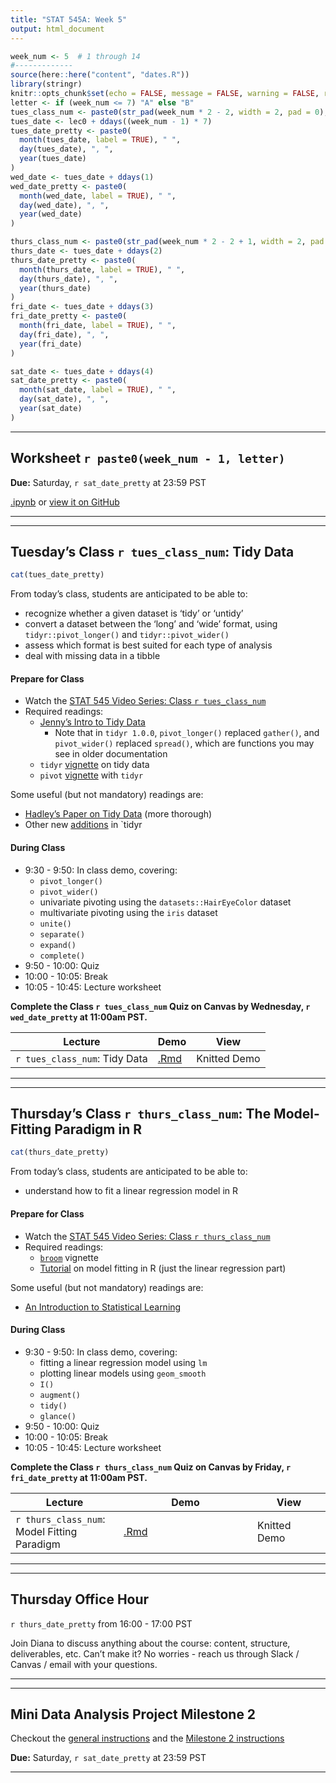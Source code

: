 ```yaml
---
title: "STAT 545A: Week 5"
output: html_document
---
```


```r
week_num <- 5  # 1 through 14
#-------------
source(here::here("content", "dates.R"))
library(stringr)
knitr::opts_chunk$set(echo = FALSE, message = FALSE, warning = FALSE, results = "asis")
letter <- if (week_num <= 7) "A" else "B"
tues_class_num <- paste0(str_pad(week_num * 2 - 2, width = 2, pad = 0), letter)
tues_date <- lec0 + ddays((week_num - 1) * 7)
tues_date_pretty <- paste0(
  month(tues_date, label = TRUE), " ", 
  day(tues_date), ", ", 
  year(tues_date)
)
wed_date <- tues_date + ddays(1)
wed_date_pretty <- paste0(
  month(wed_date, label = TRUE), " ", 
  day(wed_date), ", ", 
  year(wed_date)
)

thurs_class_num <- paste0(str_pad(week_num * 2 - 2 + 1, width = 2, pad = 0), letter)
thurs_date <- tues_date + ddays(2)
thurs_date_pretty <- paste0(
  month(thurs_date, label = TRUE), " ", 
  day(thurs_date), ", ", 
  year(thurs_date)
)
fri_date <- tues_date + ddays(3)
fri_date_pretty <- paste0(
  month(fri_date, label = TRUE), " ", 
  day(fri_date), ", ", 
  year(fri_date)
)

sat_date <- tues_date + ddays(4)
sat_date_pretty <- paste0(
  month(sat_date, label = TRUE), " ", 
  day(sat_date), ", ", 
  year(sat_date)
)
```

-----

<!-- ******WORKSHEET****** -->

## Worksheet `r paste0(week_num - 1, letter)`

**Due:** Saturday, `r sat_date_pretty` at 23:59 PST

[.ipynb]() or [view it on GitHub]()

-----

----- 

<!-- ******TUESDAY'S CLASS****** -->

## Tuesday's Class `r tues_class_num`: Tidy Data

```r
cat(tues_date_pretty)
```

From today's class, students are anticipated to be able to:

- recognize whether a given dataset is 'tidy' or 'untidy'
- convert a dataset between the 'long' and 'wide' format, using `tidyr::pivot_longer()` and `tidyr::pivot_wider()`
- assess which format is best suited for each type of analysis
- deal with missing data in a tibble

#### Prepare for Class

- Watch the [STAT 545 Video Series: Class `r tues_class_num`]()
- Required readings:
  - [Jenny's Intro to Tidy Data](https://github.com/jennybc/lotr-tidy/blob/master/01-intro.md)
    - Note that in `tidyr 1.0.0`, `pivot_longer()` replaced `gather()`, and `pivot_wider()` replaced `spread()`, which are functions you may see in older documentation
  - `tidyr` [vignette](https://cran.r-project.org/web/packages/tidyr/vignettes/tidy-data.html) on tidy data
  - `pivot` [vignette](https://tidyr.tidyverse.org/articles/pivot.html) with `tidyr`

  
Some useful (but not mandatory) readings are:

- [Hadley's Paper on Tidy Data](https://vita.had.co.nz/papers/tidy-data.pdf) (more thorough)
- Other new [additions](https://www.tidyverse.org/articles/2019/09/tidyr-1-0-0/) in `tidyr

#### During Class

- 9:30 - 9:50: In class demo, covering:
  - `pivot_longer()`
  - `pivot_wider()`
  - univariate pivoting using the `datasets::HairEyeColor` dataset
  - multivariate pivoting using the `iris` dataset
  - `unite()`
  - `separate()`
  - `expand()`
  - `complete()`
- 9:50 - 10:00: Quiz
- 10:00 - 10:05: Break
- 10:05 - 10:45: Lecture worksheet

**Complete the Class `r tues_class_num` Quiz on Canvas by Wednesday, `r wed_date_pretty` at 11:00am PST.**

| Lecture | Demo | View |
|---------|-----------|------|
| `r tues_class_num`: Tidy Data | [.Rmd]() | Knitted Demo |

-----

-----

<!-- ******THURSDAY'S CLASS****** -->

## Thursday's Class `r thurs_class_num`: The Model-Fitting Paradigm in R

```r
cat(thurs_date_pretty)
```

From today's class, students are anticipated to be able to:

- understand how to fit a linear regression model in R

#### Prepare for Class

- Watch the [STAT 545 Video Series: Class `r thurs_class_num`]()
- Required readings:
  - [`broom`](https://cran.r-project.org/web/packages/broom/vignettes/broom.html) vignette
  - [Tutorial](https://cfss.uchicago.edu/notes/linear-models/) on model fitting in R (just the linear regression part)

Some useful (but not mandatory) readings are:

- [An Introduction to Statistical Learning](https://www-bcf.usc.edu/~gareth/ISL/)



#### During Class

- 9:30 - 9:50: In class demo, covering:
  - fitting a linear regression model using `lm`
  - plotting linear models using `geom_smooth`
  - `I()`
  - `augment()`
  - `tidy()`
  - `glance()`
- 9:50 - 10:00: Quiz
- 10:00 - 10:05: Break
- 10:05 - 10:45: Lecture worksheet

**Complete the Class `r thurs_class_num` Quiz on Canvas by Friday, `r fri_date_pretty` at 11:00am PST.**

| Lecture | Demo | View |
|---------|-----------|------|
| `r thurs_class_num`: Model Fitting Paradigm | [.Rmd]() | Knitted Demo |

-----

-----

## Thursday Office Hour

`r thurs_date_pretty` from 16:00 - 17:00 PST

Join Diana to discuss anything about the course: content, structure, deliverables, etc. Can’t make it? No worries - reach us through Slack / Canvas / email with your questions.

-----

-----

<!-- ******PROJECT****** -->

## Mini Data Analysis Project Milestone 2

Checkout the [general instructions](https://stat545.stat.ubc.ca/mini-analysis-about/) and the [Milestone 2 instructions]()

**Due:** Saturday, `r sat_date_pretty` at 23:59 PST


-----
